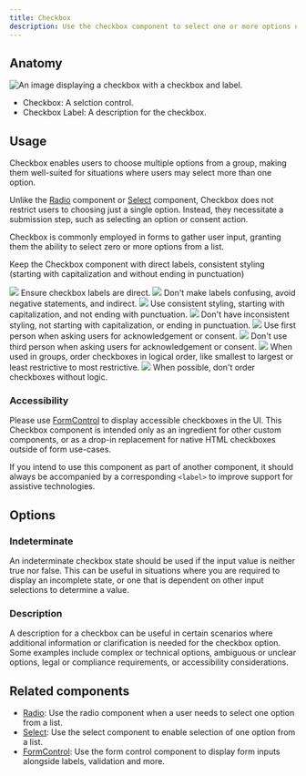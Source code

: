 ```yaml
---
title: Checkbox
description: Use the checkbox component to select one or more options of a limited number of choices.
---
```




## Anatomy

![An image displaying a checkbox with a checkbox and label.](https://github.com/primer/brand/assets/131988618/61d1c706-2e3a-427c-bc37-0b77891b8007)

- Checkbox: A selction control.
- Checkbox Label: A description for the checkbox. 

## Usage

Checkbox enables users to choose multiple options from a group, making them well-suited for situations where users may select more than one option. 

Unlike the [Radio](/components/Radio) component or [Select](/components/Select) component, Checkbox does not restrict users to choosing just a single option. Instead, they necessitate a submission step, such as selecting an option or consent action. 

Checkbox is commonly employed in forms to gather user input, granting them the ability to select zero or more options from a list.

Keep the Checkbox component with direct labels, consistent styling (starting with capitalization and without ending in punctuation)

<DoDontContainer>
  <Do>
    <img src="https://github.com/primer/brand/assets/131988618/1687e5bd-8c81-4113-a2b5-60f2dcdcb4c0" />
    <Caption>
        Ensure checkbox labels are direct. 
    </Caption>
  </Do>
  <Dont>
    <img src="https://github.com/primer/brand/assets/131988618/92e2004a-d304-4988-aa4d-b8f8fead15fa" />
    <Caption>
        Don't make labels confusing, avoid negative statements, and indirect. 
    </Caption>
  </Dont>
</DoDontContainer>

<DoDontContainer>
  <Do>
    <img src="https://github.com/primer/brand/assets/131988618/27a536e8-6bdb-4515-bb9c-029cd7deb482" />
    <Caption>
        Use consistent styling, starting with capitalization, and not ending with punctuation.
    </Caption>
  </Do>
  <Dont>
    <img src="https://github.com/primer/brand/assets/131988618/87460a05-c0e6-4d9b-89fe-56d1a889d0e8" />
    <Caption>
        Don't have inconsistent styling, not starting with capitalization, or ending in punctuation.
    </Caption>
  </Dont>
</DoDontContainer>

<DoDontContainer>
  <Do>
    <img src="https://github.com/primer/brand/assets/131988618/89fb2b6e-c178-4b6d-ba61-9205fc382770" />
    <Caption>
        Use first person when asking users for acknowledgement or consent.
    </Caption>
  </Do>
  <Dont>
    <img src="https://github.com/primer/brand/assets/131988618/e59627c9-d4f3-455d-8232-f08eef5a03b1" />
    <Caption>
        Don't use third person when asking users for acknowledgement or consent.
    </Caption>
  </Dont>
</DoDontContainer>

<DoDontContainer>
  <Do>
    <img src="https://github.com/primer/brand/assets/131988618/a788949c-0d08-4951-b9e2-6adf8d40c675" />
    <Caption>
        When used in groups, order checkboxes in logical order, like smallest to largest or least restrictive to most restrictive. 
    </Caption>
  </Do>
  <Dont>
    <img src="https://github.com/primer/brand/assets/131988618/0199ab3d-a199-468e-abba-8776b3a34c14" />
    <Caption>
        When possible, don't order checkboxes without logic. 
    </Caption>
  </Dont>
</DoDontContainer>

### Accessibility 

Please use [FormControl](/components/FormControl) to display accessible checkboxes in the UI. This Checkbox component is intended only as an ingredient for other custom components, or as a drop-in replacement for native HTML checkboxes outside of form use-cases.

If you intend to use this component as part of another component, it should always be accompanied by a corresponding `<label>` to improve support for assistive technologies.

## Options

### Indeterminate

An indeterminate checkbox state should be used if the input value is neither true nor false. This can be useful in situations where you are required to display an incomplete state, or one that is dependent on other input selections to determine a value.

### Description

A description for a checkbox can be useful in certain scenarios where additional information or clarification is needed for the checkbox option. Some examples include complex or technical options, ambiguous or unclear options, legal or compliance requirements, or accessibility considerations.

## Related components

- [Radio](/components/Radio): Use the radio component when a user needs to select one option from a list.
- [Select](/components/Select): Use the select component to enable selection of one option from a list.
- [FormControl](/components/FormControl): Use the form control component to display form inputs alongside labels, validation and more.
